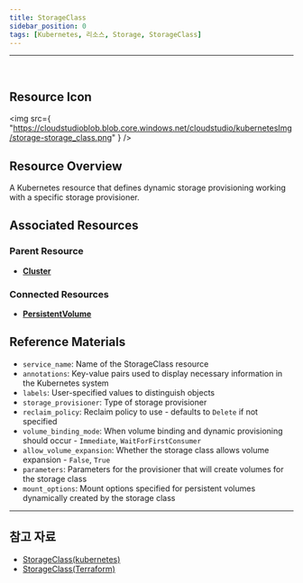 ```yaml
---
title: StorageClass
sidebar_position: 0
tags: [Kubernetes, 리소스, Storage, StorageClass]
---
```



<hr />
<br />


## Resource Icon

<img
    src={
        "https://cloudstudioblob.blob.core.windows.net/cloudstudio/kubernetesImg/storage-storage_class.png"
    }
/>

## Resource Overview

A Kubernetes resource that defines dynamic storage provisioning working with a specific storage provisioner.

## Associated Resources

### Parent Resource

-   [**Cluster**](https://docs.cstudio.app/en/docs/resource/kubernetes/Base/Cluster)


### Connected Resources

-   [**PersistentVolume**](https://docs.cstudio.app/en/docs/resource/kubernetes/Core/PersistentVolume)


## Reference Materials

-   `service_name`: Name of the StorageClass resource
-   `annotations`: Key-value pairs used to display necessary information in the Kubernetes system
-   `labels`: User-specified values to distinguish objects
-   `storage_provisioner`: Type of storage provisioner
-   `reclaim_policy`: Reclaim policy to use - defaults to `Delete` if not specified
-   `volume_binding_mode`: When volume binding and dynamic provisioning should occur - `Immediate`, `WaitForFirstConsumer`
-   `allow_volume_expansion`: Whether the storage class allows volume expansion - `False`, `True`
-   `parameters`: Parameters for the provisioner that will create volumes for the storage class
-   `mount_options`: Mount options specified for persistent volumes dynamically created by the storage class


---

## 참고 자료

-   [StorageClass(kubernetes)](https://kubernetes.io/en/docs/concepts/storage/storage-classes/)
-   [StorageClass(Terraform)](https://registry.terraform.io/providers/hashicorp/kubernetes/latest/en/docs/resources/storage_class)
